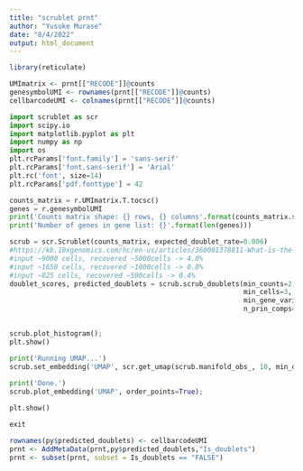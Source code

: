 ```yaml
---
title: "scrublet prnt"
author: "Yusuke Murase"
date: "8/4/2022"
output: html_document
---
```

```r
library(reticulate)
```

```r
UMImatrix <- prnt[["RECODE"]]@counts
genesymbolUMI <- rownames(prnt[["RECODE"]]@counts)
cellbarcodeUMI <- colnames(prnt[["RECODE"]]@counts)
```

```python
import scrublet as scr
import scipy.io
import matplotlib.pyplot as plt
import numpy as np
import os 
plt.rcParams['font.family'] = 'sans-serif'
plt.rcParams['font.sans-serif'] = 'Arial'
plt.rc('font', size=14)
plt.rcParams['pdf.fonttype'] = 42

counts_matrix = r.UMImatrix.T.tocsc() 
genes = r.genesymbolUMI
print('Counts matrix shape: {} rows, {} columns'.format(counts_matrix.shape[0], counts_matrix.shape[1]))
print('Number of genes in gene list: {}'.format(len(genes)))
```

```python
scrub = scr.Scrublet(counts_matrix, expected_doublet_rate=0.006)
#https://kb.10xgenomics.com/hc/en-us/articles/360001378811-What-is-the-maximum-number-of-cells-that-can-be-profiled-
#input ~9000 cells, recovered ~5000cells -> 4.0%
#input ~1650 cells, recovered ~1000cells -> 0.8%
#input ~825 cells, recovered ~500cells -> 0.4%
doublet_scores, predicted_doublets = scrub.scrub_doublets(min_counts=2, 
                                                          min_cells=3, 
                                                          min_gene_variability_pctl=85, 
                                                          n_prin_comps=30)#default

                                                          
scrub.plot_histogram();
plt.show()
```

```python
print('Running UMAP...')
scrub.set_embedding('UMAP', scr.get_umap(scrub.manifold_obs_, 10, min_dist=0.3))
    
print('Done.')
scrub.plot_embedding('UMAP', order_points=True);

plt.show()

exit
```

```r
rownames(py$predicted_doublets) <- cellbarcodeUMI
prnt <- AddMetaData(prnt,py$predicted_doublets,"Is_doublets")
prnt <- subset(prnt, subset = Is_doublets == "FALSE")
```